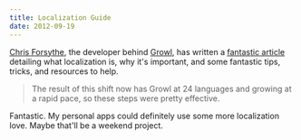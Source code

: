 ```yaml
---
title: Localization Guide
date: 2012-09-19
---
```



[Chris Forsythe](https://twitter.com/the_tick), the developer behind [Growl](http://growl.info), has written a [fantastic article](http://336699.org/localization-is-a-requirement-heres-a-guide) detailing what localization is, why it's important, and some fantastic tips, tricks, and resources to help.

> The result of this shift now has Growl at 24 languages and growing at a rapid pace, so these steps were pretty effective.

Fantastic. My personal apps could definitely use some more localization love. Maybe that'll be a weekend project.


  